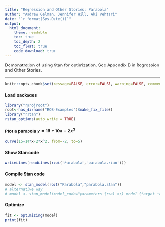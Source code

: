 ```yaml
---
title: "Regression and Other Stories: Parabola"
author: "Andrew Gelman, Jennifer Hill, Aki Vehtari"
date: "`r format(Sys.Date())`"
output:
  html_document:
    theme: readable
    toc: true
    toc_depth: 2
    toc_float: true
    code_download: true
---
```

Demonstration of using Stan for optimization. See Appendix B in
Regression and Other Stories.

-------------


```r
knitr::opts_chunk$set(message=FALSE, error=FALSE, warning=FALSE, comment=NA)
```

#### Load packages

```r
library("rprojroot")
root<-has_dirname("ROS-Examples")$make_fix_file()
library("rstan")
rstan_options(auto_write = TRUE)
```

#### Plot a parabola $y = 15 + 10 x - 2 x^2$ 

```r
curve(15+10*x-2*x^2, from=-2, to=5)
```

#### Show Stan code

```r
writeLines(readLines(root("Parabola","parabola.stan")))
```

#### Compile Stan code

```r
model <- stan_model(root("Parabola","parabola.stan"))
# alternative way
# model <- stan_model(model_code="parameters {real x;} model {target += 15 + 10*x - 2*x^2;}")
```

#### Optimize

```r
fit <- optimizing(model)
print(fit)
```

